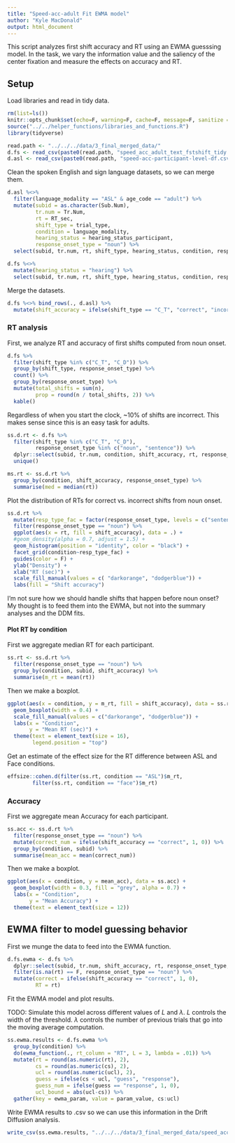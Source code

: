 ```yaml
---
title: "Speed-acc-adult Fit EWMA model"
author: "Kyle MacDonald"
output: html_document
---
```


This script analyzes first shift accuracy and RT using an EWMA guesssing model. In the task, we vary the information value and the saliency of the center fixation and measure the effects on accuracy and RT.

## Setup

Load libraries and read in tidy data.

```r
rm(list=ls())
knitr::opts_chunk$set(echo=F, warning=F, cache=F, message=F, sanitize = T)
source("../../helper_functions/libraries_and_functions.R")
library(tidyverse)
```

```r
read.path <- "../../../data/3_final_merged_data/"
d.fs <- read_csv(paste0(read.path, "speed_acc_adult_text_fstshift_tidy.csv.gz"))
d.asl <- read_csv(paste0(read.path, "speed-acc-participant-level-df.csv"))
```

Clean the spoken English and sign language datasets, so we can merge them.

```r
d.asl %<>% 
  filter(language_modality == "ASL" & age_code == "adult") %>% 
  mutate(subid = as.character(Sub.Num),
         tr.num = Tr.Num, 
         rt = RT_sec,
         shift_type = trial_type,
         condition = language_modality, 
         hearing_status = hearing_status_participant,
         response_onset_type = "noun") %>% 
  select(subid, tr.num, rt, shift_type, hearing_status, condition, response_onset_type)

d.fs %<>%
  mutate(hearing_status = "hearing") %>% 
  select(subid, tr.num, rt, shift_type, hearing_status, condition, response_onset_type)
```

Merge the datasets.

```r
d.fs %<>% bind_rows(., d.asl) %>% 
  mutate(shift_accuracy = ifelse(shift_type == "C_T", "correct", "incorrect"))
```

### RT analysis

First, we analyze RT and accuracy of first shifts computed from noun onset.

```r
d.fs %>% 
  filter(shift_type %in% c("C_T", "C_D")) %>% 
  group_by(shift_type, response_onset_type) %>% 
  count() %>% 
  group_by(response_onset_type) %>% 
  mutate(total_shifts = sum(n), 
         prop = round(n / total_shifts, 2)) %>% 
  kable()
```

Regardless of when you start the clock, ~10% of shifts are incorrect. This makes sense since this is an easy task for adults. 

```r
ss.d.rt <- d.fs %>% 
  filter(shift_type %in% c("C_T", "C_D"), 
         response_onset_type %in% c("noun", "sentence")) %>% 
  dplyr::select(subid, tr.num, condition, shift_accuracy, rt, response_onset_type) %>% 
  unique()

ms.rt <- ss.d.rt %>% 
  group_by(condition, shift_accuracy, response_onset_type) %>% 
  summarise(med = median(rt))
```

Plot the distribution of RTs for correct vs. incorrect shifts from noun onset.

```r
ss.d.rt %>% 
  mutate(resp_type_fac = factor(response_onset_type, levels = c("sentence", "noun"))) %>% 
  filter(response_onset_type == "noun") %>% 
  ggplot(aes(x = rt, fill = shift_accuracy), data = .) +
  #geom_density(alpha = 0.7, adjust = 1.5) + 
  geom_histogram(position = "identity", color = "black") +
  facet_grid(condition~resp_type_fac) +
  guides(color = F) + 
  ylab("Density") +
  xlab("RT (sec)") +
  scale_fill_manual(values = c( "darkorange", "dodgerblue")) +
  labs(fill = "Shift accuracy")
```

I'm not sure how we should handle shifts that happen before noun onset? My thought is to feed them into the EWMA, but not into the summary analyses and the DDM fits.

#### Plot RT by condition

First we aggregate median RT for each participant.

```r
ss.rt <- ss.d.rt %>% 
  filter(response_onset_type == "noun") %>% 
  group_by(condition, subid, shift_accuracy) %>% 
  summarise(m_rt = mean(rt))
```

Then we make a boxplot.

```r
ggplot(aes(x = condition, y = m_rt, fill = shift_accuracy), data = ss.rt) +
  geom_boxplot(width = 0.4) +
  scale_fill_manual(values = c("darkorange", "dodgerblue")) +
  labs(x = "Condition", 
       y = "Mean RT (sec)") +
  theme(text = element_text(size = 16),
        legend.position = "top") 
```

Get an estimate of the effect size for the RT difference between ASL and Face conditions.

```r
effsize::cohen.d(filter(ss.rt, condition == "ASL")$m_rt,
        filter(ss.rt, condition == "face")$m_rt)
```

### Accuracy

First we aggregate mean Accuracy for each participant.

```r
ss.acc <- ss.d.rt %>% 
  filter(response_onset_type == "noun") %>% 
  mutate(correct_num = ifelse(shift_accuracy == "correct", 1, 0)) %>% 
  group_by(condition, subid) %>% 
  summarise(mean_acc = mean(correct_num))
```

Then we make a boxplot.

```r
ggplot(aes(x = condition, y = mean_acc), data = ss.acc) +
  geom_boxplot(width = 0.3, fill = "grey", alpha = 0.7) +
  labs(x = "Condition", 
       y = "Mean Accuracy") +
  theme(text = element_text(size = 12))
```

## EWMA filter to model guessing behavior 

First we munge the data to feed into the EWMA function.

```r
d.fs.ewma <- d.fs %>% 
  dplyr::select(subid, tr.num, shift_accuracy, rt, response_onset_type, condition) %>% 
  filter(is.na(rt) == F, response_onset_type == "noun") %>% 
  mutate(correct = ifelse(shift_accuracy == "correct", 1, 0), 
         RT = rt)
```

Fit the EWMA model and plot results. 

TODO: Simulate this model across different values of *L* and $\lambda$. *L* controls the width of the threshold. $\lambda$ controls the number of previous trials that go into the moving average computation.

```r
ss.ewma.results <- d.fs.ewma %>% 
  group_by(condition) %>% 
  do(ewma_function(., rt_column = "RT", L = 3, lambda = .01)) %>% 
  mutate(rt = round(as.numeric(rt), 2),
         cs = round(as.numeric(cs), 2),
         ucl = round(as.numeric(ucl), 2),
         guess = ifelse(cs < ucl, "guess", "response"),
         guess_num = ifelse(guess == "response", 1, 0),
         ucl_bound = abs(ucl-cs)) %>% 
  gather(key = ewma_param, value = param_value, cs:ucl) 
```

Write EWMA results to .csv so we can use this information in the Drift Diffusion analysis. 

```r
write_csv(ss.ewma.results, "../../../data/3_final_merged_data/speed_acc_adult_ewma_results.csv")
```
